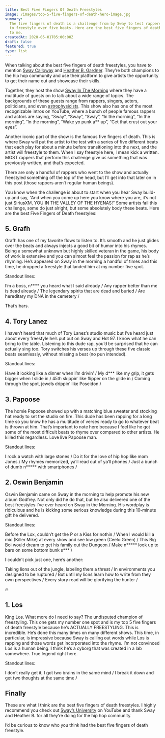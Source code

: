 ```yaml
---
title: Best Five Fingers Of Death Freestyles
image: /images/top-5-five-fingers-of-death-hero-image.jpg
summary:
  The five fingers of death is a challenge from by Sway to test rappers' ability
  to freestyle over five beats. Here are the best five fingers of death freestyles
  to me.
createdAt: 2020-05-01T05:00:00Z
draft: false
featured: true
type: list
---
```


When talking about the best five fingers of death freestyles, you have to mention [Sway Calloway](https://swaysuniverse.com/about/) and [Heather B. Gardner](https://en.wikipedia.org/wiki/Heather_B._Gardner). They’re both champions to the hip hop community and use their platform to give artists the opportunity to get their name out and showcase their skills.

Together, they host the show [Sway In The Morning](https://www.youtube.com/channel/UCuS96jkLKpTaGB_OWnwZV_A) where they have a multitude of guests on to talk about a wide range of topics. The backgrounds of these guests range from rappers, singers, actors, politicians, and even [astrophysicists](https://www.youtube.com/watch?v=ZetaeaEvNkI). This show also has one of the most recognizable intros on YouTube, where a bunch of people famous rappers and actors are saying, “Sway”, “Sway”, “Sway”, “In the morning”, “In the morning”, “In the morning”, “Wake yo punk a\*\* up”, “Get that crust out your eyes”.

Another iconic part of the show is the famous five fingers of death. This is where Sway will put the artist to the test with a series of five different beats that each play for about a minute before transitioning into the next, and the artist will freestyle to them. When I say freestyle here, I mean kick a written. MOST rappers that perform this challenge give us something that was previously written, and that’s expected.

There are only a handful of rappers who went to the show and actually freestyled something off the top of the head, but I’ll get into that later on in this post (those rappers aren’t regular human beings).

You know when the challenge is about to start when you hear Sway build-up and say, “And when you come up here you know where you are, it’s not just SiriusXM, YOU IN THE VALLEY OF THE HYENAS!” Some artists fail this challenge, some do just alright, but some absolutely body these beats. Here are the best Five Fingers of Death freestyles:

## 5. Grafh

Grafh has one of my favorite flows to listen to. It’s smooth and he just glides over the beats and always injects a good bit of humor into his rhymes. Being a somewhat unknown but highly skilled veteran in the game, his body of work is extensive and you can almost feel the passion for rap as he’s rhyming. He’s appeared on Sway in the morning a handful of times and this time, he dropped a freestyle that landed him at my number five spot.

Standout lines:

<Quote>
  I’m a boss, n**** you heard what I said already / Any rapper better than me is
  dead already / The legendary spirits that are dead and buried / Are hereditary
  my DNA in the cemetery /
</Quote>

That’s bars.

<VideoEmbed src="https://www.youtube.com/embed/BiVnfvyV1uM"></VideoEmbed>

## 4. Tory Lanez

I haven’t heard that much of Tory Lanez’s studio music but I’ve heard just about every freestyle he’s put out on Sway and Hot 97. I know what he can bring to the table. Listening to this dude rap, you’d be surprised that he can actually sing too. Tory switches his verses up through these five classic beats seamlessly, without missing a beat (no pun intended).

Standout lines:

<Quote>
  Have it looking like a dinner when I’m drivin’ / My d*** like my grip, it gets
  bigger when I slide in / 45th skippin’ like flipper on the glide in / Coming
  through the spot, jewels drippin’ like Poseidon /
</Quote>

<VideoEmbed src="https://www.youtube.com/embed/AHwZBYCwxPY"></VideoEmbed>

## 3. Papoose

The homie Papoose showed up with a matching blue sweater and stocking hat ready to set the studio on fire. This dude has been rapping for a long time so you know he has a multitude of verses ready to go to whatever beat is thrown at him. That’s important to note here because I feel like he got some of the most difficult beats to rhyme over compared to other artists. He killed this regardless. Love live Papoose man.

Standout lines:

<Quote>
  I rock a watch with large stones / Do it for the love of hip hop like mom
  Jones / My rhymes memorized, ya’ll read out of ya’ll phones / Just a bunch of
  dumb n***** with smartphones /
</Quote>

<VideoEmbed src="https://www.youtube.com/embed/yaJy9ba1T0s"></VideoEmbed>

## 2. Oswin Benjamin

Oswin Benjamin came on Sway in the morning to help promote his new album Godfrey. Not only did he do that, but he also delivered one of the best freestyles I’ve ever heard on Sway in the Morning. His wordplay is ridiculous and he is kicking some serious knowledge during this 10-minute gift he delivered.

Standout lines:

<Quote>
Before the Lox, couldn’t get the P or a Kiss for nothin /
When I would kill a mic (Killer Mike) at every show and see low green (Ceelo Green) /
This Big Boi would dream to get his family out the Dungeon /
Make n***** look up to bars on some bottom bunk s*** /

</Quote>

I couldn’t pick just one, here’s another:

<Quote>
  Taking lions out of the jungle, labeling them a threat / In environments you
  designed to be ruptured / But until my lions learn how to write from they own
  perspectives / Every story read will be glorifying the hunter /
</Quote>

🔥

<VideoEmbed src="https://www.youtube.com/embed/i8c9r4bDdxk"></VideoEmbed>

## 1. Los

King Los. What more do I need to say? The undisputed champion of freestyling. This one gets my number one spot and is my top 5 five fingers of death freestyle because he’s ACTUALLY FREESTYLING. This is incredible. He’s done this many times on many different shows. This time, in particular, is impressive because Sway is calling out words while Los is rapping and those words get incorporated into the rhyme. I’m not convinced Los is a human being. I think he’s a cyborg that was created in a lab somewhere. True legend right here.

Standout lines:

<Quote>
  I don’t really get it, I got two brains in the same mind / I break it down and
  get two thoughts at the same time /
</Quote>

<VideoEmbed src="https://www.youtube.com/embed/rC94LdemdR8"></VideoEmbed>

## Finally

These are what I think are the best five fingers of death freestyles. I highly recommend you check out [Sway’s University](https://www.youtube.com/channel/UCuS96jkLKpTaGB_OWnwZV_A) on YouTube and thank Sway and Heather B. for all they’re doing for the hip hop community.

I’d be curious to know who you think had the best five fingers of death freestyle.
